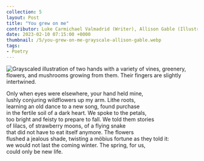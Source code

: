 ---
collection: 5
layout: Post
title: "You grew on me"
contributor: Luke Carmichael Valmadrid (Writer), Allison Gable (Illustrator)
date: 2023-02-10 07:15:00 +0000
thumbnail: /5/you-grew-on-me-grayscale-allison-gable.webp
tags: 
- Poetry
---
<img src="{{ site.baseurl }}/uploads/5/you-grew-on-me-grayscale-allison-gable.jpg"
    alt="Grayscaled illustration of two hands with a variety of vines, greenery, flowers, and mushrooms growing from them. Their fingers are slightly intertwined."
    class="w450" />

Only when eyes were elsewhere, your hand held mine,<br/>
lushly conjuring wildflowers up my arm. Lithe roots,<br/>
learning an old dance to a new song, found purchase<br/>
in the fertile soil of a dark heart. We spoke to the petals,<br/>
too bright and feisty to prepare to fall. We told them stories<br/>
of lilacs, of strawberry moons, of a flying snake<br/>
that did not have to eat itself anymore. The flowers<br/>
flushed a jealous shade, twisting a möbius fortune as they told it:<br/>
we would not last the coming winter. The spring, for us,<br/>
could only be new life.
